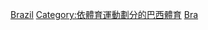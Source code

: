 {{Commons cat|Basketball in Brazil}}

[[Category:各國籃球|Brazil]]
[[Category:依體育運動劃分的巴西體育|Category:依體育運動劃分的巴西體育]]
[[Category:南美洲籃球|Bra]]